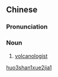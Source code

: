 {{also|火山学家}}
==Chinese==
{{zh-forms|s=火山学家|type=31}}

===Pronunciation===
{{zh-pron
|m=huǒshānxuéjiā
|cat=n
}}

===Noun===
{{zh-noun}}

# [[volcanologist]]

[[Category:zh:Scientists|huo3shan1xue2jia1]]
